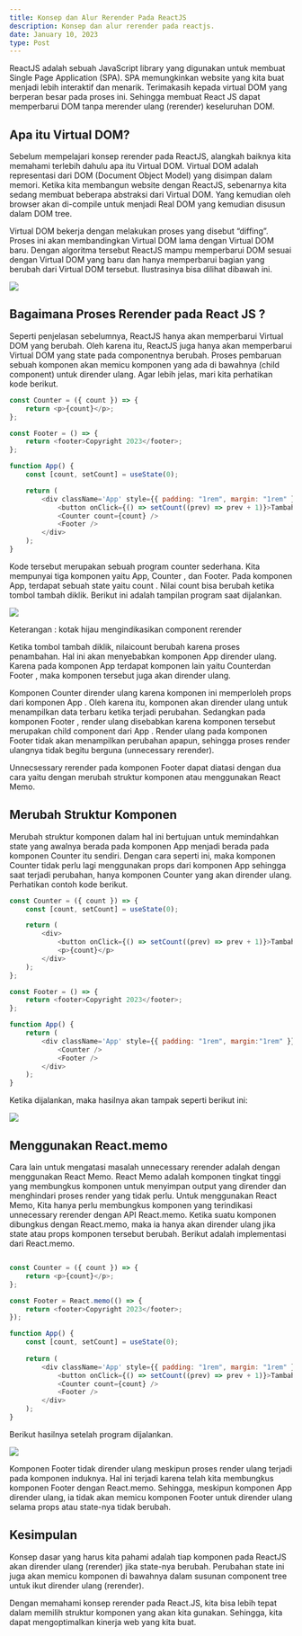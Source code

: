 ```yaml
---
title: Konsep dan Alur Rerender Pada ReactJS
description: Konsep dan alur rerender pada reactjs.
date: January 10, 2023
type: Post
---
```


ReactJS adalah sebuah JavaScript library yang digunakan untuk membuat Single Page Application (SPA). SPA memungkinkan website yang kita buat menjadi lebih interaktif dan menarik. Terimakasih kepada virtual DOM yang berperan besar pada proses ini. Sehingga membuat React JS dapat memperbarui DOM tanpa merender ulang (rerender) keseluruhan DOM.

## Apa itu Virtual DOM?
Sebelum mempelajari konsep rerender pada ReactJS, alangkah baiknya kita memahami terlebih dahulu apa itu Virtual DOM. Virtual DOM adalah representasi dari DOM (Document Object Model) yang disimpan dalam memori. Ketika kita membangun website dengan ReactJS, sebenarnya kita sedang membuat beberapa abstraksi dari Virtual DOM. Yang kemudian oleh browser akan di-compile untuk menjadi Real DOM yang kemudian disusun dalam DOM tree.

Virtual DOM bekerja dengan melakukan proses yang disebut “diffing”. Proses ini akan membandingkan Virtual DOM lama dengan Virtual DOM baru. Dengan algoritma tersebut ReactJS mampu memperbarui DOM sesuai dengan Virtual DOM yang baru dan hanya memperbarui bagian yang berubah dari Virtual DOM tersebut. Ilustrasinya bisa dilihat dibawah ini.

<img src="https://miro.medium.com/v2/resize:fit:720/format:webp/1*rhlwsQcwFj6b56_-XL5S0g.jpeg"/>

## Bagaimana Proses Rerender pada React JS ?
Seperti penjelasan sebelumnya, ReactJS hanya akan memperbarui Virtual DOM yang berubah. Oleh karena itu, ReactJS juga hanya akan memperbarui Virtual DOM yang state pada componentnya berubah. Proses pembaruan sebuah komponen akan memicu komponen yang ada di bawahnya (child component) untuk dirender ulang. Agar lebih jelas, mari kita perhatikan kode berikut.

```javascript
const Counter = ({ count }) => {
    return <p>{count}</p>;
};

const Footer = () => {
    return <footer>Copyright 2023</footer>;
};

function App() {
    const [count, setCount] = useState(0);

    return (
        <div className='App' style={{ padding: "1rem", margin: "1rem" }}>
            <button onClick={() => setCount((prev) => prev + 1)}>Tambah</button>
            <Counter count={count} />
            <Footer />
        </div>
    );
}
```
Kode tersebut merupakan sebuah program counter sederhana. Kita mempunyai tiga komponen yaitu App, Counter , dan Footer. Pada komponen App, terdapat sebuah state yaitu count . Nilai count bisa berubah ketika tombol tambah diklik. Berikut ini adalah tampilan program saat dijalankan.

<img src='https://miro.medium.com/v2/resize:fit:576/format:webp/1*7qkRqqWbTy-RoBNq5K-Ysw.gif'/>

Keterangan : kotak hijau mengindikasikan component rerender

Ketika tombol tambah diklik, nilaicount berubah karena proses penambahan. Hal ini akan menyebabkan komponen App dirender ulang. Karena pada komponen App terdapat komponen lain yaitu Counterdan Footer , maka komponen tersebut juga akan dirender ulang.

Komponen Counter dirender ulang karena komponen ini memperloleh props dari komponen App . Oleh karena itu, komponen akan dirender ulang untuk menampilkan data terbaru ketika terjadi perubahan. Sedangkan pada komponen Footer , render ulang disebabkan karena komponen tersebut merupakan child component dari App . Render ulang pada komponen Footer tidak akan menampilkan perubahan apapun, sehingga proses render ulangnya tidak begitu berguna (unnecessary rerender).

Unnecsessary rerender pada komponen Footer dapat diatasi dengan dua cara yaitu dengan merubah struktur komponen atau menggunakan React Memo.

## Merubah Struktur Komponen

Merubah struktur komponen dalam hal ini bertujuan untuk memindahkan state yang awalnya berada pada komponen App menjadi berada pada komponen Counter itu sendiri. Dengan cara seperti ini, maka komponen Counter tidak perlu lagi menggunakan props dari komponen App sehingga saat terjadi perubahan, hanya komponen Counter yang akan dirender ulang. Perhatikan contoh kode berikut.

```javascript
const Counter = ({ count }) => {
    const [count, setCount] = useState(0);

    return (
        <div>
            <button onClick={() => setCount((prev) => prev + 1)}>Tambah</button>
            <p>{count}</p>
        </div>
    );
};  

const Footer = () => {
    return <footer>Copyright 2023</footer>;
};

function App() {
    return (
        <div className='App' style={{ padding: "1rem", margin:"1rem" }}>
            <Counter />
            <Footer />
        </div>
    );
}
```

Ketika dijalankan, maka hasilnya akan tampak seperti berikut ini:

<img src='https://miro.medium.com/v2/resize:fit:640/format:webp/1*rZHmqH59Ajg4wGf41JhRFA.gif'/>

## Menggunakan React.memo
Cara lain untuk mengatasi masalah unnecessary rerender adalah dengan menggunakan React Memo. React Memo adalah komponen tingkat tinggi yang membungkus komponen untuk menyimpan output yang dirender dan menghindari proses render yang tidak perlu. Untuk menggunakan React Memo, Kita hanya perlu membungkus komponen yang terindikasi unnecessary rerender dengan API React.memo. Ketika suatu komponen dibungkus dengan React.memo, maka ia hanya akan dirender ulang jika state atau props komponen tersebut berubah. Berikut adalah implementasi dari React.memo.

```javascript

const Counter = ({ count }) => {
    return <p>{count}</p>;
};

const Footer = React.memo(() => {
    return <footer>Copyright 2023</footer>;
});

function App() {
    const [count, setCount] = useState(0);
 
    return (
        <div className='App' style={{ padding: "1rem", margin: "1rem" }}>
            <button onClick={() => setCount((prev) => prev + 1)}>Tambah</button>
            <Counter count={count} />
            <Footer />
        </div>
    );
}
```

Berikut hasilnya setelah program dijalankan.


<img src='https://miro.medium.com/v2/resize:fit:640/format:webp/1*kCCCJuSWywVCDqYHXW-S0g.gif'/>

Komponen Footer tidak dirender ulang meskipun proses render ulang terjadi pada komponen induknya. Hal ini terjadi karena telah kita membungkus komponen Footer dengan React.memo. Sehingga, meskipun komponen App dirender ulang, ia tidak akan memicu komponen Footer untuk dirender ulang selama props atau state-nya tidak berubah.

## Kesimpulan

Konsep dasar yang harus kita pahami adalah tiap komponen pada ReactJS akan dirender ulang (rerender) jika state-nya berubah. Perubahan state ini juga akan memicu komponen di bawahnya dalam susunan component tree untuk ikut dirender ulang (rerender).

Dengan memahami konsep rerender pada React.JS, kita bisa lebih tepat dalam memilih struktur komponen yang akan kita gunakan. Sehingga, kita dapat mengoptimalkan kinerja web yang kita buat.